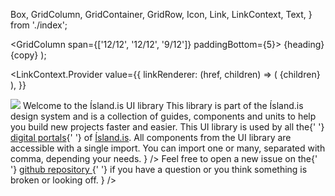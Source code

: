
  Box,
  GridColumn,
  GridContainer,
  GridRow,
  Icon,
  Link,
  LinkContext,
  Text,
} from './index';

  <GridColumn span={['12/12', '12/12', '9/12']} paddingBottom={5}>
    <Box display="flex" alignItems="center" marginBottom={2}>
      <Icon type="outline" icon={icon} />
      <Box paddingLeft={1}>
        <Text variant="h3" as="h3">
          {heading}
        </Text>
      </Box>
    </Box>
    <Text>{copy}</Text>
  </GridColumn>
);

<Meta title="Welcome" />

<LinkContext.Provider
  value={{
    linkRenderer: (href, children) => (
      <Link
        href={href}
        color="blue600"
        underline="normal"
        rel="noopener noreferrer"
        target="_blank"
      >
        <Text as="span" fontWeight="semiBold">
          {children}
        </Text>
      </Link>
    ),
  }}
>
  <GridContainer id="page-welcome">
    <GridRow>
      <GridColumn
        paddingTop={[0, 0, 6]}
        paddingBottom={2}
        span={['12/12', '12/12', '9/12']}
      >
        <img src={Cover} />
      </GridColumn>
      <GridColumn span={['12/12', '12/12', '9/12']}>
        <Text variant="h1" as="h1" paddingBottom={2}>
          Welcome to the Ísland.is UI library
        </Text>
        <Text>
          This library is part of the Ísland.is design system and is a
          collection of guides, components and units to help you build new
          projects faster and easier.
        </Text>
        <Text paddingTop={2}>
          This UI library is used by all the{' '}
          <a href="https://github.com/island-is/island.is">digital portals</a>{' '}
          of <a href="https://island.is/">Ísland.is</a>.
        </Text>
      </GridColumn>
    </GridRow>
    <Box marginTop={[4, 4, 6]} marginBottom={3}>
      <GridRow>
        <Item
          icon="reader"
          heading="Purpose"
          copy={`The goal of the UI library is to have a unified library of
            components than can be reused between the many Ísland.is projects.
            It will ensure consistency in the look and feel, accessibility and
            user experience.`}
        />
        <Item
          icon="informationCircle"
          heading="Usage"
          copy={
            <>
              All components from the UI library are accessible with a single
              import. You can import one or many, separated with comma,
              depending your needs.
              <Source
                language="tsx"
                code={dedent`import { Box } from '@island.is/island-ui/core'`}
              />
            </>
          }
        />
        <Item
          icon="warning"
          heading="Issues and questions"
          copy={
            <>
              Feel free to open a new issue on the{' '}
              <a href="https://github.com/island-is/island.is/issues">
                github repository
              </a>{' '}
              if you have a question or you think something is broken or looking
              off.
            </>
          }
        />
      </GridRow>
    </Box>
  </GridContainer>
</LinkContext.Provider>
